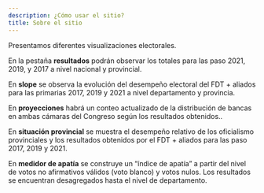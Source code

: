 ```yaml
---
description: ¿Cómo usar el sitio?
title: Sobre el sitio
---
```


Presentamos diferentes visualizaciones electorales.

En la pestaña **resultados** podrán observar los totales para las paso 2021, 2019, y 2017 a nivel nacional y provincial.

En **slope** se observa la evolución del desempeño electoral del FDT + aliados para las primarias 2017, 2019 y 2021 a nivel departamento y provincia.

En **proyecciones** habrá un conteo actualizado de la distribución de bancas en ambas cámaras del Congreso según los resultados obtenidos..

En **situación provincial** se muestra el desempeño relativo de los oficialismo provinciales y los resultados obtenidos por el FDT + aliados para las paso 2017, 2019 y 2021.

En **medidor de apatía** se construye un "índice de apatía" a partir del nivel de votos no afirmativos válidos (voto blanco) y votos nulos. Los resultados se encuentran desagregados hasta el nivel de departamento.  




